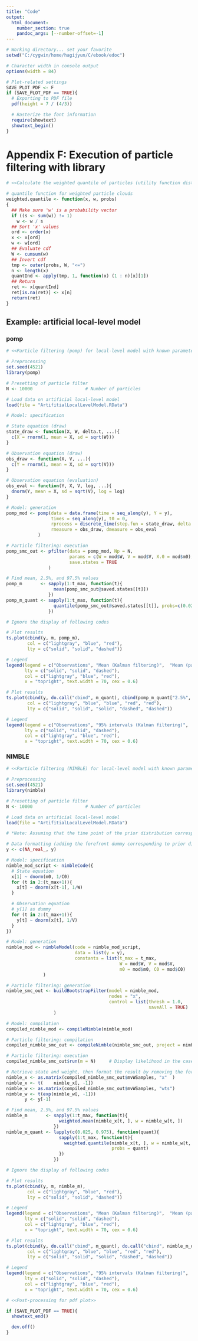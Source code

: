 ```yaml
---
title: "Code"
output:
  html_document:
    number_section: true
    pandoc_args: [--number-offset=-1]
---
```



```r
# Working directory... set your favorite
setwd("C:/cygwin/home/hagijyun/C/ebook/edoc")

# Character width in console output
options(width = 84)

# Plot-related settings
SAVE_PLOT_PDF <- F
if (SAVE_PLOT_PDF == TRUE){
  # Exporting to PDF file
  pdf(height = 7 / (4/3))

  # Rasterize the font information
  require(showtext)
  showtext_begin()
}
```









# Appendix F: Execution of particle filtering with library


```r
# <<Calculate the weighted quantile of particles (utility function distributed with library dlm)>>

# quantile function for weighted particle clouds
weighted.quantile <- function(x, w, probs)
{
  ## Make sure 'w' is a probability vector
  if ((s <- sum(w)) != 1)
    w <- w / s
  ## Sort 'x' values
  ord <- order(x)
  x <- x[ord]
  w <- w[ord]
  ## Evaluate cdf
  W <- cumsum(w)
  ## Invert cdf
  tmp <- outer(probs, W, "<=")
  n <- length(x)
  quantInd <- apply(tmp, 1, function(x) (1 : n)[x][1])
  ## Return
  ret <- x[quantInd]
  ret[is.na(ret)] <- x[n]
  return(ret)
}
```

## Example: artificial local-level model

### pomp


```r
# <<Particle filtering (pomp) for local-level model with known parameters>>

# Preprocessing
set.seed(4521)
library(pomp)

# Presetting of particle filter
N <- 10000                    # Number of particles

# Load data on artificial local-level model
load(file = "ArtifitialLocalLevelModel.RData")

# Model: specification

# State equation (draw)
state_draw <- function(X, W, delta.t, ...){
  c(X = rnorm(1, mean = X, sd = sqrt(W)))
}

# Observation equation (draw)
obs_draw <- function(X, V, ...){
  c(Y = rnorm(1, mean = X, sd = sqrt(V)))
}

# Observation equation (evaluation)
obs_eval <- function(Y, X, V, log, ...){
  dnorm(Y, mean = X, sd = sqrt(V), log = log)
}

# Model: generation
pomp_mod <- pomp(data = data.frame(time = seq_along(y), Y = y), 
                 times = seq_along(y), t0 = 0,
                 rprocess = discrete_time(step.fun = state_draw, delta.t = 1),
                 rmeasure = obs_draw, dmeasure = obs_eval
            )

# Particle filtering: execution
pomp_smc_out <- pfilter(data = pomp_mod, Np = N,
                        params = c(W = mod$W, V = mod$V, X.0 = mod$m0),
                        save.states = TRUE
                )

# Find mean, 2.5%, and 97.5% values
pomp_m       <- sapply(1:t_max, function(t){
                  mean(pomp_smc_out@saved.states[[t]])
                })
pomp_m_quant <- sapply(1:t_max, function(t){
                  quantile(pomp_smc_out@saved.states[[t]], probs=c(0.025, 0.975))
                })

# Ignore the display of following codes

# Plot results
ts.plot(cbind(y, m, pomp_m),
        col = c("lightgray", "blue", "red"),
        lty = c("solid", "solid", "dashed"))

# Legend
legend(legend = c("Observations", "Mean (Kalman filtering)",  "Mean (particle filtering)"),
       lty = c("solid", "solid", "dashed"),
       col = c("lightgray", "blue", "red"),
       x = "topright", text.width = 70, cex = 0.6)

# Plot results
ts.plot(cbind(y, do.call("cbind", m_quant), cbind(pomp_m_quant["2.5%", ], pomp_m_quant["97.5%", ])),
        col = c("lightgray", "blue", "blue", "red", "red"),
        lty = c("solid", "solid", "solid", "dashed", "dashed"))

# Legend
legend(legend = c("Observations", "95% intervals (Kalman filtering)",  "95% intervals (particle filtering)"),
       lty = c("solid", "solid", "dashed"),
       col = c("lightgray", "blue", "red"),
       x = "topright", text.width = 70, cex = 0.6)
```



### NIMBLE


```r
# <<Particle filtering (NIMBLE) for local-level model with known parameters>>

# Preprocessing
set.seed(4521)
library(nimble)

# Presetting of particle filter
N <- 10000                    # Number of particles

# Load data on artificial local-level model
load(file = "ArtifitialLocalLevelModel.RData")

# *Note: Assuming that the time point of the prior distribution corresponds to one, we regard the shifted time points (from 2 to t_max+1) as the original ones (from 1 to t_max).

# Data formatting (adding the forefront dummy corresponding to prior distribution)
y <- c(NA_real_, y)

# Model: specification
nimble_mod_script <- nimbleCode({
  # State equation
  x[1] ~ dnorm(m0, 1/C0)
  for (t in 2:(t_max+1)){
    x[t] ~ dnorm(x[t-1], 1/W)
  }

  # Observation equation
  # y[1] as dummy
  for (t in 2:(t_max+1)){
    y[t] ~ dnorm(x[t], 1/V)
  }
})

# Model: generation
nimble_mod <- nimbleModel(code = nimble_mod_script,
                          data = list(y = y),
                          constants = list(t_max = t_max,
                                           W = mod$W, V = mod$V,
                                           m0 = mod$m0, C0 = mod$C0)
              )

# Particle filtering: generation
nimble_smc_out <- buildBootstrapFilter(model = nimble_mod,
                                       nodes = "x",
                                       control = list(thresh = 1.0,
                                                      saveAll = TRUE)
                  )

# Model: compilation
compiled_nimble_mod <- compileNimble(nimble_mod)

# Particle filtering: compilation
compiled_nimble_smc_out <- compileNimble(nimble_smc_out, project = nimble_mod)

# Particle filtering: execution
compiled_nimble_smc_out$run(m = N)     # Display likelihood in the case of completion

# Retrieve state and weight, then format the result by removing the forefront corresponding to the prior distribution, etc.
nimble_x <- as.matrix(compiled_nimble_smc_out$mvWSamples, "x"  )
nimble_x <- t(    nimble_x[, -1])
nimble_w <- as.matrix(compiled_nimble_smc_out$mvWSamples, "wts")
nimble_w <- t(exp(nimble_w[, -1]))
       y <- y[-1]

# Find mean, 2.5%, and 97.5% values
nimble_m       <- sapply(1:t_max, function(t){
                    weighted.mean(nimble_x[t, ], w = nimble_w[t, ])
                  })
nimble_m_quant <- lapply(c(0.025, 0.975), function(quant){
                    sapply(1:t_max, function(t){
                      weighted.quantile(nimble_x[t, ], w = nimble_w[t, ],
                                        probs = quant)
                    })
                  })

# Ignore the display of following codes

# Plot results
ts.plot(cbind(y, m, nimble_m),
        col = c("lightgray", "blue", "red"),
        lty = c("solid", "solid", "dashed"))

# Legend
legend(legend = c("Observations", "Mean (Kalman filtering)",  "Mean (particle filtering)"),
       lty = c("solid", "solid", "dashed"),
       col = c("lightgray", "blue", "red"),
       x = "topright", text.width = 70, cex = 0.6)

# Plot results
ts.plot(cbind(y, do.call("cbind", m_quant), do.call("cbind", nimble_m_quant)),
        col = c("lightgray", "blue", "blue", "red", "red"),
        lty = c("solid", "solid", "solid", "dashed", "dashed"))

# Legend
legend(legend = c("Observations", "95% intervals (Kalman filtering)",  "95% intervals (particle filtering)"),
       lty = c("solid", "solid", "dashed"),
       col = c("lightgray", "blue", "red"),
       x = "topright", text.width = 70, cex = 0.6)
```











```r
# <<Post-processing for pdf plot>>

if (SAVE_PLOT_PDF == TRUE){
  showtext_end()

  dev.off()
}
```
